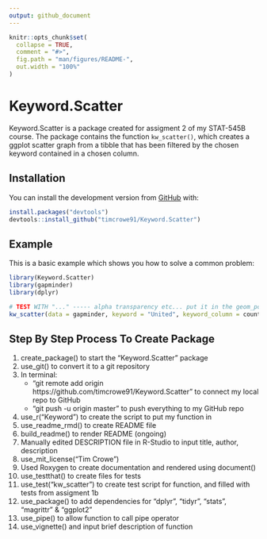 ```yaml
---
output: github_document
---
```


<!-- README.md is generated from README.Rmd. Please edit that file -->

```r
knitr::opts_chunk$set(
  collapse = TRUE,
  comment = "#>",
  fig.path = "man/figures/README-",
  out.width = "100%"
)
```

# Keyword.Scatter

<!-- badges: start -->
<!-- badges: end -->

Keyword.Scatter is a package created for assigment 2 of my STAT-545B course. The package contains the function `kw_scatter()`, which creates a ggplot scatter graph from a tibble that has been filtered by the chosen keyword contained in a chosen column.

## Installation

You can install the development version from [GitHub](https://github.com/) with:

```r
install.packages("devtools")
devtools::install_github("timcrowe91/Keyword.Scatter")
```


## Example

This is a basic example which shows you how to solve a common problem:

```r
library(Keyword.Scatter)
library(gapminder)
library(dplyr)

# TEST WITH "..." ----- alpha transparency etc... put it in the geom_point() ?
kw_scatter(data = gapminder, keyword = "United", keyword_column = country, x = lifeExp, y = gdpPercap)

```

## Step By Step Process To Create Package

1. create_package() to start the "Keyword.Scatter" package
2. use_git() to convert it to a git repository
3. In terminal:
    * "git remote add origin https://github.com/timcrowe91/Keyword.Scatter" to connect my local repo to GitHub
    * "git push -u origin master" to push everything to my GitHub repo
4. use_r("Keyword") to create the script to put my function in
5. use_readme_rmd() to create README file
6. build_readme() to render README (ongoing)
7. Manually edited DESCRIPTION file in R-Studio to input title, author, description
8. use_mit_license("Tim Crowe")
9. Used Roxygen to create documentation and rendered using document()
10. use_testthat() to create files for tests
11. use_test("kw_scatter") to create test script for function, and filled with tests from assigment 1b
12. use_package() to add dependencies for "dplyr", "tidyr", "stats", "magrittr" & "ggplot2"
13. use_pipe() to allow function to call pipe operator
14. use_vignette() and input brief description of function

